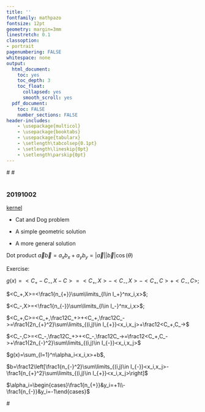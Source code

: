 ```yaml
---
title: ''
fontfamily: mathpazo
fontsize: 12pt
geometry: margin=3mm
linestretch: 0.1
classoption:
- portrait
pagenumbering: FALSE
whitespace: none
output:
  html_document:
    toc: yes
    toc_depth: 3
    toc_float:
      collapsed: yes
      smooth_scroll: yes
  pdf_document:
    toc: FALSE
    number_sections: FALSE
header-includes:
    - \usepackage{multicol}
    - \usepackage{booktabs}
    - \usepackage{tabularx}
    - \setlength\tabcolsep{0.1pt}
    - \setlength\lineskip{0pt}
    - \setlength\parskip{0pt}
---
```


\setlength\tabcolsep{0.1pt}
\setlength\lineskip{0pt}
\setlength\parskip{0pt}
#\fontsize{8pt}{0pt}
#\footnotesize
\setlength{\columnseprule}{0.1pt}


# 

### 20191002 {#kernel}
[kernel](#kernel)


- Cat and Dog problem

- A simple geometric solution

- A more general solution

Dot product $\vec a\vec b=a_xb_x+a_yb_y=|\vec a||\vec b|\cos(\theta)$

Exercise: 

$g(x)=<C_+-C_-,X-C>=<C_+,X>-<C_-,X>-<C_+,C>+<C_-,C>$;

$<C_+,X>=<\frac1{n_{+}}\sum\limits_{l\in I_+}^nx_i,x>$;

$<C_-,X>=<\frac1{n_{-}}\sum\limits_{l\in I_-}^nx_i,x>$;

$<C_+,C>=<C_+,\frac12C_+>+<C_+,\frac12C_->=\frac1{2n_{+}^2}\sum\limits_{(i,j)\in I_{+}}<x_i,x_j>+\frac12<C_+,C_->$

$<C_-,C>=<C_-,\frac12C_+>+<C_-,\frac12C_->=\frac12<C_+,C_->+\frac1{2n_{-}^2}\sum\limits_{(i,j)\in I_{-}}<x_i,x_j>$


$g(x)=\sum_{l=1}^n\alpha_i<x_i,x>+b$, 

$b=\frac12\left[\frac1{n_{-}^2}\sum\limits_{(i,j)\in I_{-}}<x_i,x_j>-\frac1{n_{+}^2}\sum\limits_{(i,j)\in I_{+}}<x_i,x_j>\right]$

$\alpha_i=\begin{cases}\frac1{n_{+}}&y_i=+1\\-\frac1{n_{-}}&y_i=-1\end{cases}$



\begin{multicols}{2}
\end{multicols}




#\begin{tabular}{ l|c|c }
#&A&B&{\tiny AB}&C&{\tiny AC}&{\tiny BC}&{\tiny \shortstack{AB\\C}}&D&{\tiny AD}&{\tiny BD}&{\tiny \shortstack{AB\\D}}&{\tiny CD}&{\tiny \shortstack{AC\\D}}&{\tiny \shortstack{BC\\D}}&{\tiny \shortstack{AB\\CD}}\\
#\end{tabular}

